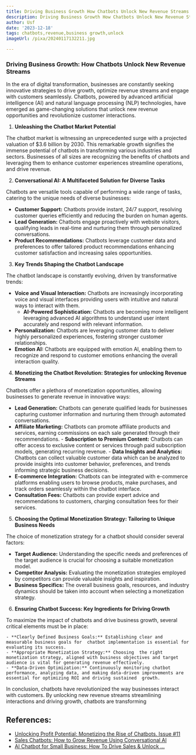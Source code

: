 ```yaml
---
title: Driving Business Growth How Chatbots Unlock New Revenue Streams
description: Driving Business Growth How Chatbots Unlock New Revenue Streams
author: Usf
date: '2023-12-18'
tags: chatbots,revenue,business growth,unlock
imageUrl: /pixa/20240117132211.jpg

---
```

### Driving Business Growth: How Chatbots Unlock New  Revenue Streams

In the  era of digital transformation, businesses are  constantly  seeking innovative  strategies to drive growth, optimize revenue streams and engage  with customers seamlessly. Chatbots,  powered  by advanced artificial intelligence (AI) and natural language processing (NLP) technologies, have emerged as game-changing solutions that unlock new revenue opportunities and revolutionize  customer interactions. 

1. **Unleashing the Chatbot  Market Potential**

The chatbot market is witnessing an unprecedented surge  with a projected valuation of $3.6 billion by 2030. This  remarkable growth signifies the  immense  potential of chatbots in transforming  various industries and sectors.  Businesses of all sizes are recognizing the  benefits of chatbots and  leveraging them  to enhance customer experiences streamline operations, and drive revenue.

2. **Conversational AI: A Multifaceted Solution for Diverse Tasks**

Chatbots are versatile  tools capable of  performing a wide range of tasks, catering to the unique needs of diverse businesses:
   
   - **Customer  Support:** Chatbots provide instant, 24/7 support, resolving customer queries efficiently and reducing the burden on human agents.
   - **Lead Generation:** Chatbots engage  proactively with website visitors, qualifying leads in real-time and  nurturing them through personalized conversations.
   - **Product Recommendations:** Chatbots leverage customer data and preferences  to offer tailored product recommendations enhancing customer satisfaction  and increasing  sales opportunities.

3. **Key Trends Shaping  the Chatbot Landscape**

The chatbot landscape  is constantly evolving,  driven  by transformative trends:

   - **Voice and Visual Interaction:** Chatbots are increasingly incorporating voice and visual interfaces  providing users with intuitive and natural  ways to interact with them.
     - **AI-Powered Sophistication:** Chatbots  are becoming more intelligent leveraging  advanced AI algorithms to understand user intent accurately and respond with  relevant information.
   - **Personalization:** Chatbots are leveraging customer data to  deliver highly personalized experiences, fostering stronger customer relationships.
   - **Emotion AI:** Chatbots are equipped  with emotion AI, enabling them  to recognize and respond to customer emotions enhancing the overall interaction quality.

4. **Monetizing the Chatbot Revolution: Strategies for unlocking Revenue Streams**

Chatbots offer a plethora of monetization opportunities, allowing businesses to generate revenue in innovative ways:

   - **Lead Generation:**  Chatbots can generate qualified leads for businesses capturing customer information and nurturing them through automated conversations.
   - **Affiliate Marketing:** Chatbots can promote affiliate products and  services, earning commissions on  each sale generated through their  recommendations.
    - **Subscription to Premium Content:** Chatbots can offer access to  exclusive content or services through  paid subscription models, generating recurring revenue.
    - **Data Insights and Analytics:** Chatbots can  collect valuable  customer  data which can be analyzed to provide insights into customer behavior, preferences, and trends informing strategic business decisions.
   - **E-commerce Integration:** Chatbots can be integrated with  e-commerce platforms enabling users to browse products, make purchases, and track orders seamlessly  within the chatbot interface.
   - **Consultation Fees:** Chatbots can provide expert  advice and recommendations to customers, charging consultation fees for their services.

5. **Choosing  the Optimal Monetization Strategy: Tailoring to Unique Business Needs**

The  choice of monetization strategy for a chatbot should consider several factors:

   - **Target Audience:** Understanding the specific needs and preferences of the target audience is crucial for choosing a suitable monetization model.
   - **Competitor  Analysis:** Evaluating the monetization strategies employed by competitors can provide valuable insights and inspiration.
   - **Business Specifics:**  The overall business goals, resources, and industry dynamics  should be taken into account when selecting a monetization strategy.

6. **Ensuring Chatbot Success: Key Ingredients for Driving Growth**

To maximize the impact of chatbots and drive business growth, several critical elements must be in place:

    - **Clearly Defined Business Goals:** Establishing clear and measurable business goals for  chatbot implementation is essential for evaluating its success.
    - **Appropriate Monetization Strategy:** Choosing  the right monetization strategy, aligned with business objectives and target audience is vital for generating revenue effectively.
    - **Data-Driven Optimization:** Continuously monitoring chatbot performance, analyzing data, and making data-driven improvements are essential for optimizing ROI and driving sustained  growth.

In conclusion, chatbots have revolutionized  the way  businesses interact with customers. By unlocking new revenue streams streamlining interactions and driving growth, chatbots are transforming

## References:
- [Unlocking Profit Potential: Monetizing the Rise of Chatbots. Issue #11](https://www.linkedin.com/pulse/unlocking-profit-potential-monetizing-rise-chatbots-issue-11-h0ubf?trk=public_post_main-feed-card_feed-article-content)
- [Sales Chatbots: How to Grow Revenue Using Conversational AI](https://www.commbox.io/chatbots-sales-revenue/)
- [AI Chatbot for Small Business: How To Drive Sales & Unlock ...](https://aichat.com/2022/08/08/ai-chatbot-for-small-business-how-to-drive-sales-unlock-revenue-growth/)
